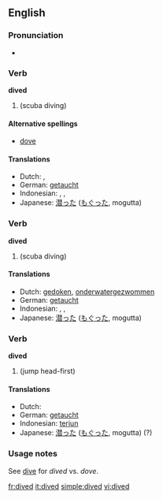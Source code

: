 ==English==

===Pronunciation===
* {{IPA|/ˈdaɪ̪vd/}}

===Verb===
'''dived'''

# {{simple past of|dive}} (scuba diving)

====Alternative spellings====
* {{US}} [[dove]]

====Translations====
* Dutch: {{t-|nl|dook}}, {{t-|nl|doken}}
* German: [[getaucht]]
* Indonesian: {{t+|id|selam|xs=Indonesian}}, {{t+|id|selam|alt=menyelam|xs=Indonesian}}, {{t+|id|selam|alt=menyelami|xs=Indonesian}}
* Japanese: [[潜った]] ([[もぐった]], mogutta)

===Verb===
'''dived'''

# {{past participle of|dive}} (scuba diving)

====Translations====
* Dutch: [[gedoken]], [[onderwatergezwommen]]
* German: [[getaucht]]
* Indonesian: {{t+|id|selam|xs=Indonesian}}, {{t+|id|selam|alt=menyelam|xs=Indonesian}}, {{t+|id|selam|alt=menyelami|xs=Indonesian}}
* Japanese: [[潜った]] ([[もぐった]], mogutta)

===Verb===
'''dived'''

# {{past participle of|dive}} (jump head-first)

====Translations====
* Dutch: {{t-|nl|gedoken}}
* German: [[getaucht]]
* Indonesian: [[terjun]]
* Japanese: [[潜った]] ([[もぐった]], mogutta) (?)

===Usage notes===
See [[dive]] for ''dived'' vs. ''dove''.

[[fr:dived]]
[[it:dived]]
[[simple:dived]]
[[vi:dived]]